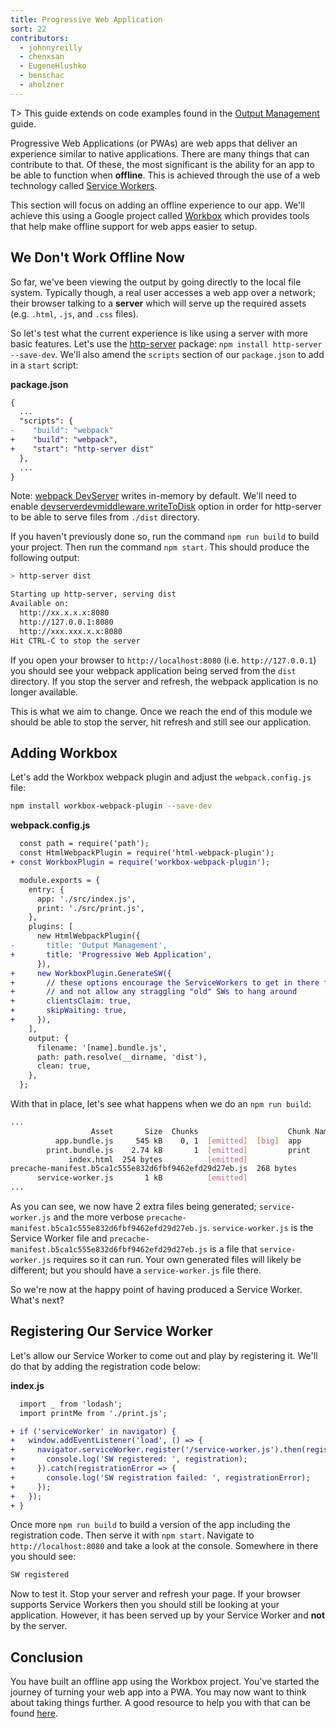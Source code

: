 ```yaml
---
title: Progressive Web Application
sort: 22
contributors:
  - johnnyreilly
  - chenxsan
  - EugeneHlushko
  - benschac
  - aholzner
---
```


T> This guide extends on code examples found in the [Output Management](/guides/output-management) guide.

Progressive Web Applications (or PWAs) are web apps that deliver an experience similar to native applications. There are many things that can contribute to that. Of these, the most significant is the ability for an app to be able to function when **offline**. This is achieved through the use of a web technology called [Service Workers](https://developers.google.com/web/fundamentals/primers/service-workers/).

This section will focus on adding an offline experience to our app. We'll achieve this using a Google project called [Workbox](https://github.com/GoogleChrome/workbox) which provides tools that help make offline support for web apps easier to setup.

## We Don't Work Offline Now

So far, we've been viewing the output by going directly to the local file system. Typically though, a real user accesses a web app over a network; their browser talking to a **server** which will serve up the required assets (e.g. `.html`, `.js`, and `.css` files).

So let's test what the current experience is like using a server with more basic features. Let's use the [http-server](https://www.npmjs.com/package/http-server) package: `npm install http-server --save-dev`. We'll also amend the `scripts` section of our `package.json` to add in a `start` script:

**package.json**

```diff
{
  ...
  "scripts": {
-    "build": "webpack"
+    "build": "webpack",
+    "start": "http-server dist"
  },
  ...
}
```

Note: [webpack DevServer](/configuration/dev-server/) writes in-memory by default. We'll need to enable [devserverdevmiddleware.writeToDisk](/configuration/dev-server/#devserverdevmiddleware) option in order for http-server to be able to serve files from `./dist` directory.

If you haven't previously done so, run the command `npm run build` to build your project. Then run the command `npm start`. This should produce the following output:

```bash
> http-server dist

Starting up http-server, serving dist
Available on:
  http://xx.x.x.x:8080
  http://127.0.0.1:8080
  http://xxx.xxx.x.x:8080
Hit CTRL-C to stop the server
```

If you open your browser to `http://localhost:8080` (i.e. `http://127.0.0.1`) you should see your webpack application being served from the `dist` directory. If you stop the server and refresh, the webpack application is no longer available.

This is what we aim to change. Once we reach the end of this module we should be able to stop the server, hit refresh and still see our application.

## Adding Workbox

Let's add the Workbox webpack plugin and adjust the `webpack.config.js` file:

```bash
npm install workbox-webpack-plugin --save-dev
```

**webpack.config.js**

```diff
  const path = require('path');
  const HtmlWebpackPlugin = require('html-webpack-plugin');
+ const WorkboxPlugin = require('workbox-webpack-plugin');

  module.exports = {
    entry: {
      app: './src/index.js',
      print: './src/print.js',
    },
    plugins: [
      new HtmlWebpackPlugin({
-       title: 'Output Management',
+       title: 'Progressive Web Application',
      }),
+     new WorkboxPlugin.GenerateSW({
+       // these options encourage the ServiceWorkers to get in there fast
+       // and not allow any straggling "old" SWs to hang around
+       clientsClaim: true,
+       skipWaiting: true,
+     }),
    ],
    output: {
      filename: '[name].bundle.js',
      path: path.resolve(__dirname, 'dist'),
      clean: true,
    },
  };
```

With that in place, let's see what happens when we do an `npm run build`:

```bash
...
                  Asset       Size  Chunks                    Chunk Names
          app.bundle.js     545 kB    0, 1  [emitted]  [big]  app
        print.bundle.js    2.74 kB       1  [emitted]         print
             index.html  254 bytes          [emitted]
precache-manifest.b5ca1c555e832d6fbf9462efd29d27eb.js  268 bytes          [emitted]
      service-worker.js       1 kB          [emitted]
...
```

As you can see, we now have 2 extra files being generated; `service-worker.js` and the more verbose `precache-manifest.b5ca1c555e832d6fbf9462efd29d27eb.js`. `service-worker.js` is the Service Worker file and `precache-manifest.b5ca1c555e832d6fbf9462efd29d27eb.js` is a file that `service-worker.js` requires so it can run. Your own generated files will likely be different; but you should have a `service-worker.js` file there.

So we're now at the happy point of having produced a Service Worker. What's next?

## Registering Our Service Worker

Let's allow our Service Worker to come out and play by registering it. We'll do that by adding the registration code below:

**index.js**

```diff
  import _ from 'lodash';
  import printMe from './print.js';

+ if ('serviceWorker' in navigator) {
+   window.addEventListener('load', () => {
+     navigator.serviceWorker.register('/service-worker.js').then(registration => {
+       console.log('SW registered: ', registration);
+     }).catch(registrationError => {
+       console.log('SW registration failed: ', registrationError);
+     });
+   });
+ }
```

Once more `npm run build` to build a version of the app including the registration code. Then serve it with `npm start`. Navigate to `http://localhost:8080` and take a look at the console. Somewhere in there you should see:

```bash
SW registered
```

Now to test it. Stop your server and refresh your page. If your browser supports Service Workers then you should still be looking at your application. However, it has been served up by your Service Worker and **not** by the server.

## Conclusion

You have built an offline app using the Workbox project. You've started the journey of turning your web app into a PWA. You may now want to think about taking things further. A good resource to help you with that can be found [here](https://developers.google.com/web/progressive-web-apps/).
